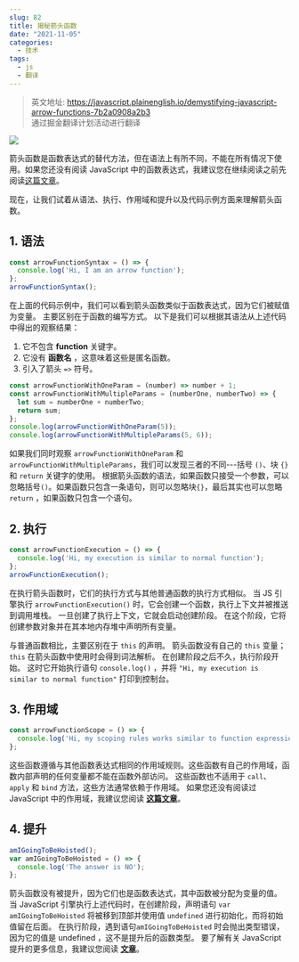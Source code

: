 ```yaml
---
slug: 82
title: 揭秘箭头函数
date: "2021-11-05"
categories: 
  - 技术
tags: 
  - js
  - 翻译
---
```





>英文地址: https://javascript.plainenglish.io/demystifying-javascript-arrow-functions-7b2a0908a2b3  
>通过掘金翻译计划活动进行翻译

![](https://imgurl.zburu.com/images/2021/11/05/b48745e783a796580ccd10fa6b845c71.png)

箭头函数是函数表达式的替代方法，但在语法上有所不同，不能在所有情况下使用。如果您还没有阅读 JavaScript 中的函数表达式，我建议您在继续阅读之前先阅读[这篇文章](https://themallu.dev/demystifying-function-expressions)。

现在，让我们试着从语法、执行、作用域和提升以及代码示例方面来理解箭头函数。

## 1. 语法

```js
const arrowFunctionSyntax = () => {
  console.log('Hi, I am an arrow function');
};
arrowFunctionSyntax();
```

在上面的代码示例中，我们可以看到箭头函数类似于函数表达式，因为它们被赋值为变量。 主要区别在于函数的编写方式。 以下是我们可以根据其语法从上述代码中得出的观察结果：

1. 它不包含 **function** 关键字。
2. 它没有 **函数名** ，这意味着这些是匿名函数。
3. 引入了箭头 `=>` 符号。

```js
const arrowFunctionWithOneParam = (number) => number + 1;
const arrowFunctionWithMultipleParams = (numberOne, numberTwo) => {
  let sum = numberOne + numberTwo;
  return sum;
};
console.log(arrowFunctionWithOneParam(5));
console.log(arrowFunctionWithMultipleParams(5, 6));
```

如果我们同时观察 `arrowFunctionWithOneParam` 和 `arrowFunctionWithMultipleParams`，我们可以发现三者的不同---括号 `()`、块 `{}` 和 `return` 关键字的使用。 根据箭头函数的语法，如果函数只接受一个参数，可以忽略括号`()`。如果函数只包含一条语句，则可以忽略块`{}`，最后其实也可以忽略`return` ，如果函数只包含一个语句。

## 2. 执行

```js
const arrowFunctionExecution = () => {
  console.log('Hi, my execution is similar to normal function');
};
arrowFunctionExecution();
```

在执行箭头函数时，它们的执行方式与其他普通函数的执行方式相似。 当 JS 引擎执行 `arrowFunctionExecution()` 时，它会创建一个函数，执行上下文并被推送到调用堆栈。 一旦创建了执行上下文，它就会启动创建阶段。 在这个阶段，它将创建参数对象并在其本地内存堆中声明所有变量。 

与普通函数相比，主要区别在于 `this` 的声明。 箭头函数没有自己的 `this` 变量； `this` 在箭头函数中使用时会得到词法解析。 在创建阶段之后不久，执行阶段开始。 这时它开始执行语句 `console.log()` ，并将 `"Hi, my execution is similar to normal function"` 打印到控制台。

## 3. 作用域

```js
const arrowFunctionScope = () => {
  console.log('Hi, my scoping rules works similar to function expression');
};
```

这些函数遵循与其他函数表达式相同的作用域规则。这些函数有自己的作用域，函数内部声明的任何变量都不能在函数外部访问。 这些函数也不适用于 `call`、`apply` 和 `bind` 方法，这些方法通常依赖于作用域。 如果您还没有阅读过 JavaScript 中的作用域，我建议您阅读 [**这篇文章**](https://themallu.dev/demystifying-scopes)。

## 4. 提升

```js
amIGoingToBeHoisted();
var amIGoingToBeHoisted = () => {
  console.log('The answer is NO');
};
```

箭头函数没有被提升，因为它们也是函数表达式，其中函数被分配为变量的值。 当 JavaScript 引擎执行上述代码时，在创建阶段，声明语句 `var amIGoingToBeHoisted` 将被移到顶部并使用值 `undefined` 进行初始化，而将初始值留在后面。 在执行阶段，遇到语句`amIGoingToBeHoisted` 时会抛出类型错误，因为它的值是 undefined ，这不是提升后的函数类型。 要了解有关 JavaScript 提升的更多信息，我建议您阅读 [**文章**](https://themallu.dev/demystifying-hoisting)。